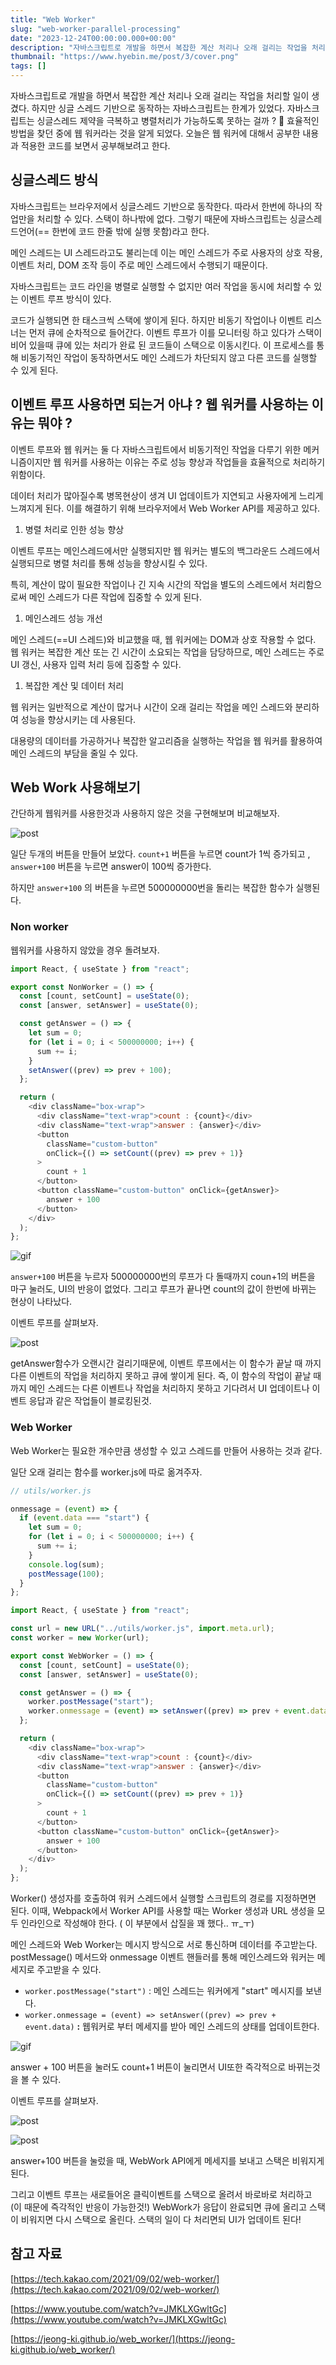 ```yaml
---
title: "Web Worker"
slug: "web-worker-parallel-processing"
date: "2023-12-24T00:00:00.000+00:00"
description: "자바스크립트로 개발을 하면서 복잡한 계산 처리나 오래 걸리는 작업을 처리할 일이 생겼다. 하지만 싱글 스레드 기반으로 동작하는 자바스크립트는 한계가 있었다. 자바스크립트는 싱글스레드 제약을 극복하고 병렬처리가 가능하도록 못하는 걸까 ? 효율적인 방법을 찾던 중에 웹 워커라는 것을 알게 되었다. 오늘은 웹 워커에 대해서 공부한 내용과 적용한 코드를 보면서 공부해보려고 한다."
thumbnail: "https://www.hyebin.me/post/3/cover.png"
tags: []
---
```


자바스크립트로 개발을 하면서 복잡한 계산 처리나 오래 걸리는 작업을 처리할 일이 생겼다. 하지만 싱글 스레드 기반으로 동작하는 자바스크립트는 한계가 있었다. 자바스크립트는 싱글스레드 제약을 극복하고 병렬처리가 가능하도록 못하는 걸까 ? 🤔 효율적인 방법을 찾던 중에 웹 워커라는 것을 알게 되었다. 오늘은 웹 워커에 대해서 공부한 내용과 적용한 코드를 보면서 공부해보려고 한다.

## 싱글스레드 방식

자바스크립트는 브라우저에서 싱글스레드 기반으로 동작한다. 따라서 한번에 하나의 작업만을 처리할 수 있다. 스택이 하나밖에 없다. 그렇기 때문에 자바스크립트는 싱글스레드언어(== 한번에 코드 한줄 밖에 실행 못함)라고 한다.

메인 스레드는 UI 스레드라고도 불리는데 이는 메인 스레드가 주로 사용자의 상호 작용, 이벤트 처리, DOM 조작 등이 주로 메인 스레드에서 수행되기 때문이다.

자바스크립트는 코드 라인을 병렬로 실행할 수 없지만 여러 작업을 동시에 처리할 수 있는 이벤트 루프 방식이 있다.

코드가 실행되면 한 태스크씩 스택에 쌓이게 된다. 하지만 비동기 작업이나 이벤트 리스너는 먼저 큐에 순차적으로 들어간다. 이벤트 루프가 이를 모니터링 하고 있다가 스택이 비어 있을때 큐에 있는 처리가 완료 된 코드들이 스택으로 이동시킨다. 이 프로세스를 통해 비동기적인 작업이 동작하면서도 메인 스레드가 차단되지 않고 다른 코드를 실행할 수 있게 된다.

## 이벤트 루프 사용하면 되는거 아냐 ? 웹 워커를 사용하는 이유는 뭐야 ?

이벤트 루프와 웹 워커는 둘 다 자바스크립트에서 비동기적인 작업을 다루기 위한 메커니즘이지만 웹 워커를 사용하는 이유는 주로 성능 향상과 작업들을 효율적으로 처리하기 위함이다.

데이터 처리가 많아질수록 병목현상이 생겨 UI 업데이트가 지연되고 사용자에게 느리게 느껴지게 된다. 이를 해결하기 위해 브라우저에서 Web Worker API를 제공하고 있다.

1. 병렬 처리로 인한 성능 향상

이벤트 루프는 메인스레드에서만 실행되지만 웹 워커는 별도의 백그라운드 스레드에서 실행되므로 병렬 처리를 통해 성능을 향상시킬 수 있다.

특히, 계산이 많이 필요한 작업이나 긴 지속 시간의 작업을 별도의 스레드에서 처리함으로써 메인 스레드가 다른 작업에 집중할 수 있게 된다.

1. 메인스레드 성능 개선

메인 스레드(==UI 스레드)와 비교했을 때, 웹 워커에는 DOM과 상호 작용할 수 없다. 웹 워커는 복잡한 계산 또는 긴 시간이 소요되는 작업을 담당하므로, 메인 스레드는 주로 UI 갱신, 사용자 입력 처리 등에 집중할 수 있다.

1. 복잡한 계산 및 데이터 처리

웹 워커는 일반적으로 계산이 많거나 시간이 오래 걸리는 작업을 메인 스레드와 분리하여 성능을 향상시키는 데 사용된다.

대용량의 데이터를 가공하거나 복잡한 알고리즘을 실행하는 작업을 웹 워커를 활용하여 메인 스레드의 부담을 줄일 수 있다.

## Web Work 사용해보기

간단하게 웹워커를 사용한것과 사용하지 않은 것을 구현해보며 비교해보자.

![post](/post/3/1.png)

일단 두개의 버튼을 만들어 보았다. `count+1` 버튼을 누르면 count가 1씩 증가되고 , `answer+100` 버튼을 누르면 answer이 100씩 증가한다.

하지만 `answer+100` 의 버튼을 누르면 500000000번을 돌리는 복잡한 함수가 실행된다.

### Non worker

웹워커를 사용하지 않았을 경우 돌려보자.

```javascript
import React, { useState } from "react";

export const NonWorker = () => {
  const [count, setCount] = useState(0);
  const [answer, setAnswer] = useState(0);

  const getAnswer = () => {
    let sum = 0;
    for (let i = 0; i < 500000000; i++) {
      sum += i;
    }
    setAnswer((prev) => prev + 100);
  };

  return (
    <div className="box-wrap">
      <div className="text-wrap">count : {count}</div>
      <div className="text-wrap">answer : {answer}</div>
      <button
        className="custom-button"
        onClick={() => setCount((prev) => prev + 1)}
      >
        count + 1
      </button>
      <button className="custom-button" onClick={getAnswer}>
        answer + 100
      </button>
    </div>
  );
};
```

![gif](/post/3/non-worker.gif)

`answer+100` 버튼을 누르자 500000000번의 루프가 다 돌때까지 coun+1의 버튼을 마구 눌러도, UI의 반응이 없었다. 그리고 루프가 끝나면 count의 값이 한번에 바뀌는 현상이 나타났다.

이벤트 루프를 살펴보자.

![post](/post/3/event-1.png)

getAnswer함수가 오랜시간 걸리기때문에, 이벤트 루프에서는 이 함수가 끝날 때 까지 다른 이벤트의 작업을 처리하지 못하고 큐에 쌓이게 된다. 즉, 이 함수의 작업이 끝날 때까지 메인 스레드는 다른 이벤트나 작업을 처리하지 못하고 기다려서 UI 업데이트나 이벤트 응답과 같은 작업들이 블로킹된것.

### Web Worker

Web Worker는 필요한 개수만큼 생성할 수 있고 스레드를 만들어 사용하는 것과 같다.

일단 오래 걸리는 함수를 worker.js에 따로 옮겨주자.

```javascript
// utils/worker.js

onmessage = (event) => {
  if (event.data === "start") {
    let sum = 0;
    for (let i = 0; i < 500000000; i++) {
      sum += i;
    }
    console.log(sum);
    postMessage(100);
  }
};
```

```javascript
import React, { useState } from "react";

const url = new URL("../utils/worker.js", import.meta.url);
const worker = new Worker(url);

export const WebWorker = () => {
  const [count, setCount] = useState(0);
  const [answer, setAnswer] = useState(0);

  const getAnswer = () => {
    worker.postMessage("start");
    worker.onmessage = (event) => setAnswer((prev) => prev + event.data);
  };

  return (
    <div className="box-wrap">
      <div className="text-wrap">count : {count}</div>
      <div className="text-wrap">answer : {answer}</div>
      <button
        className="custom-button"
        onClick={() => setCount((prev) => prev + 1)}
      >
        count + 1
      </button>
      <button className="custom-button" onClick={getAnswer}>
        answer + 100
      </button>
    </div>
  );
};
```

Worker() 생성자를 호출하여 워커 스레드에서 실행할 스크립트의 경로를 지정하면면 된다. 이때, Webpack에서 Worker API를 사용할 때는 Worker 생성과 URL 생성을 모두 인라인으로 작성해야 한다. ( 이 부분에서 삽질을 꽤 했다.. ㅠ\_ㅜ)

메인 스레드와 Web Worker는 메시지 방식으로 서로 통신하며 데이터를 주고받는다. postMessage() 메서드와 onmessage 이벤트 핸들러를 통해 메인스레드와 워커는 메세지로 주고받을 수 있다.

- `worker.postMessage("start")` : 메인 스레드는 워커에게 "start" 메시지를 보낸다.
- `worker.onmessage = (event) => setAnswer((prev) => prev + event.data)` **:** 웹워커로 부터 메세지를 받아 메인 스레드의 상태를 업데이트한다.

![gif](/post/3/worker.gif)

answer + 100 버튼을 눌러도 count+1 버튼이 눌리면서 UI또한 즉각적으로 바뀌는것을 볼 수 있다.

이벤트 루프를 살펴보자.

![post](/post/3/event-2.png)

![post](/post/3/event-3.png)

answer+100 버튼을 눌렀을 때, WebWork API에게 메세지를 보내고 스택은 비워지게 된다.

그리고 이벤트 루프는 새로들어온 클릭이벤트를 스택으로 올려서 바로바로 처리하고 (이 때문에 즉각적인 반응이 가능한것!) WebWork가 응답이 완료되면 큐에 올리고 스택이 비워지면 다시 스택으로 올린다. 스택의 일이 다 처리면되 UI가 업데이트 된다!

## 참고 자료

[https://tech.kakao.com/2021/09/02/web-worker/](https://tech.kakao.com/2021/09/02/web-worker/)

[https://www.youtube.com/watch?v=JMKLXGwltGc](https://www.youtube.com/watch?v=JMKLXGwltGc)

[https://jeong-ki.github.io/web_worker/](https://jeong-ki.github.io/web_worker/)